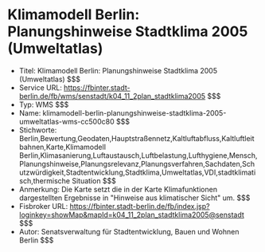 # Klimamodell Berlin: Planungshinweise Stadtklima 2005 (Umweltatlas)
- Titel: Klimamodell Berlin: Planungshinweise Stadtklima 2005 (Umweltatlas) $$$
- Service URL: https://fbinter.stadt-berlin.de/fb/wms/senstadt/k04_11_2plan_stadtklima2005 $$$
- Typ: WMS $$$
- Name: klimamodell-berlin-planungshinweise-stadtklima-2005-umweltatlas-wms-cc500c80 $$$
- Stichworte: Berlin,Bewertung,Geodaten,Hauptstraßennetz,Kaltluftabfluss,Kaltluftleitbahnen,Karte,Klimamodell Berlin,Klimasanierung,Luftaustausch,Luftbelastung,Lufthygiene,Mensch,Planungshinweise,Planungsrelevanz,Planungsverfahren,Sachdaten,Schutzwürdigkeit,Stadtentwicklung,Stadtklima,Umweltatlas,VDI,stadtklimatisch,thermische Situation $$$
- Anmerkung: Die Karte setzt die in der Karte Klimafunktionen dargestellten Ergebnisse in "Hinweise aus klimatischer Sicht" um. $$$
- Fisbroker URL: https://fbinter.stadt-berlin.de/fb/index.jsp?loginkey=showMap&mapId=k04_11_2plan_stadtklima2005@senstadt $$$
- Autor: Senatsverwaltung für Stadtentwicklung, Bauen und Wohnen Berlin $$$
